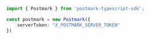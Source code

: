 ```typescript index.ts
import { Postmark } from 'postmark-typescript-sdk';

const postmark = new Postmark({
    serverToken: "X_POSTMARK_SERVER_TOKEN"
})
```